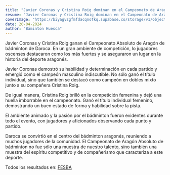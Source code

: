 ```yaml
---
title: "Javier Coronas y Cristina Roig dominan en el Campeonato de Aragón Absoluto"
resume: "Javier Coronas y Cristina Roig dominan en el Campeonato de Aragón Absoluto"
coverImage: "https://biyagvzgfmfdacqnofkq.supabase.co/storage/v1/object/public/images/blog/2024-Daroca.webp?t=2024-04-21T06%3A42%3A19.871Z"
date: 20-04-2024
author: "Báminton Huesca"
---
```


Javier Coronas y Cristina Roig ganan el Campeonato Absoluto de Aragón de bádminton de Daroca. En un gran ambiente de competición,
lo jugadores oscenses destacaron como los más fuertes y se aseguraron un lugar en la historia del deporte aragonés.

Javier Coronas demostró su habilidad y determinación en cada partido y emergió como el campeón masculino indiscutible. No sólo ganó
el título individual, sino que también se destacó como campeón en dobles mixto junto a su compañera Cristina Roig.

De igual manera, Cristina Roig brilló en la competición femenina y dejó una huella imborrable en el campeonato. Ganó el título
individual femenino, demostrando un buen estado de forma y habilidad sobre la pista.

El ambiente animado y la pasión por el bádminton fueron evidentes durante todo el evento, con jugadores y
aficionados observando cada punto y partido.

Daroca se convirtió en el centro del bádminton aragonés, reuniendo a muchos jugadores de la comunidad. El Campeonato de Aragón Absoluto
de bádminton no fue sólo una muestra de nuestro talento, sino también una muestra del espíritu competitivo y de compañerismo
que caracteriza a este deporte.

Todos los resultados en: [FESBA](https://www.badminton.es/sport/events.aspx?id=3DF87D1F-F8BD-4286-9F14-7EBADE0237E1)

